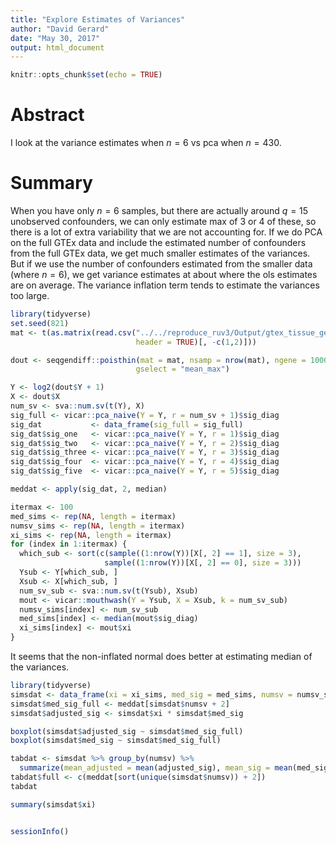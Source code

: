 ```yaml
---
title: "Explore Estimates of Variances"
author: "David Gerard"
date: "May 30, 2017"
output: html_document
---
```


```r
knitr::opts_chunk$set(echo = TRUE)
```

# Abstract

I look at the variance estimates when $n = 6$ vs pca when $n = 430$.

# Summary

When you have only $n = 6$ samples, but there are actually around $q = 15$ unobserved confounders, we can only estimate max of 3 or 4 of these, so there is a lot of extra variability that we are not accounting for. If we do PCA on the full GTEx data and include the estimated number of confounders from the full GTEx data, we get much smaller estimates of the variances. But if we use the number of confounders estimated from the smaller data (where $n = 6$), we get variance estimates at about where the ols estimates are on average. The variance inflation term tends to estimate the variances too large.

```r
library(tidyverse)
set.seed(821)
mat <- t(as.matrix(read.csv("../../reproduce_ruv3/Output/gtex_tissue_gene_reads_v6p/muscle.csv",
                            header = TRUE)[, -c(1,2)]))

dout <- seqgendiff::poisthin(mat = mat, nsamp = nrow(mat), ngene = 1000, prop_null = 1, 
                            gselect = "mean_max")

Y <- log2(dout$Y + 1)
X <- dout$X
num_sv <- sva::num.sv(t(Y), X)
sig_full <- vicar::pca_naive(Y = Y, r = num_sv + 1)$sig_diag
sig_dat           <- data_frame(sig_full = sig_full)
sig_dat$sig_one   <- vicar::pca_naive(Y = Y, r = 1)$sig_diag
sig_dat$sig_two   <- vicar::pca_naive(Y = Y, r = 2)$sig_diag
sig_dat$sig_three <- vicar::pca_naive(Y = Y, r = 3)$sig_diag
sig_dat$sig_four  <- vicar::pca_naive(Y = Y, r = 4)$sig_diag
sig_dat$sig_five  <- vicar::pca_naive(Y = Y, r = 5)$sig_diag

meddat <- apply(sig_dat, 2, median)

itermax <- 100
med_sims <- rep(NA, length = itermax)
numsv_sims <- rep(NA, length = itermax)
xi_sims <- rep(NA, length = itermax)
for (index in 1:itermax) {
  which_sub <- sort(c(sample((1:nrow(Y))[X[, 2] == 1], size = 3),
                     sample((1:nrow(Y))[X[, 2] == 0], size = 3)))
  Ysub <- Y[which_sub, ]
  Xsub <- X[which_sub, ]
  num_sv_sub <- sva::num.sv(t(Ysub), Xsub)
  mout <- vicar::mouthwash(Y = Ysub, X = Xsub, k = num_sv_sub)
  numsv_sims[index] <- num_sv_sub
  med_sims[index] <- median(mout$sig_diag)
  xi_sims[index] <- mout$xi
}
```


It seems that the non-inflated normal does better at estimating median of the variances.
```r
library(tidyverse)
simsdat <- data_frame(xi = xi_sims, med_sig = med_sims, numsv = numsv_sims)
simsdat$med_sig_full <- meddat[simsdat$numsv + 2]
simsdat$adjusted_sig <- simsdat$xi * simsdat$med_sig

boxplot(simsdat$adjusted_sig ~ simsdat$med_sig_full)
boxplot(simsdat$med_sig ~ simsdat$med_sig_full)

tabdat <- simsdat %>% group_by(numsv) %>%
  summarize(mean_adjusted = mean(adjusted_sig), mean_sig = mean(med_sig))
tabdat$full <- c(meddat[sort(unique(simsdat$numsv)) + 2])
tabdat
```

```r
summary(simsdat$xi)
```

```r

```

```r
sessionInfo()
```
